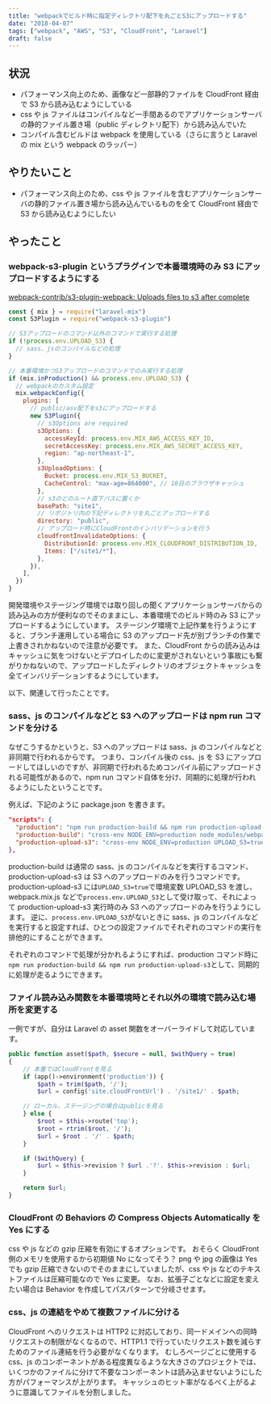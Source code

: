 ```yaml
---
title: "webpackでビルド時に指定ディレクトリ配下を丸ごとS3にアップロードする"
date: "2018-04-07"
tags: ["webpack", "AWS", "S3", "CloudFront", "Laravel"]
draft: false
---
```


## 状況

- パフォーマンス向上のため、画像など一部静的ファイルを CloudFront 経由で S3 から読み込むようにしている
- css や js ファイルはコンパイルなど一手間あるのでアプリケーションサーバの静的ファイル置き場（public ディレクトリ配下）から読み込んでいた
- コンパイル含むビルドは webpack を使用している（さらに言うと Laravel の mix という webpack のラッパー）

## やりたいこと

- パフォーマンス向上のため、css や js ファイルを含むアプリケーションサーバの静的ファイル置き場から読み込んでいるものを全て CloudFront 経由で S3 から読み込むようにしたい

## やったこと

### webpack-s3-plugin というプラグインで本番環境時のみ S3 にアップロードするようにする

[webpack-contrib/s3-plugin-webpack: Uploads files to s3 after complete](https://github.com/webpack-contrib/s3-plugin-webpack)

```js:title=webpack.mix.js
const { mix } = require("laravel-mix")
const S3Plugin = require("webpack-s3-plugin")

// S3アップロードのコマンド以外のコマンドで実行する処理
if (!process.env.UPLOAD_S3) {
  // sass、jsのコンパイルなどの処理
}

// 本番環境かつS3アップロードのコマンドでのみ実行する処理
if (mix.inProduction() && process.env.UPLOAD_S3) {
  // webpackのカスタム設定
  mix.webpackConfig({
    plugins: [
      // public/asv配下をs3にアップロードする
      new S3Plugin({
        // s3Options are required
        s3Options: {
          accessKeyId: process.env.MIX_AWS_ACCESS_KEY_ID,
          secretAccessKey: process.env.MIX_AWS_SECRET_ACCESS_KEY,
          region: "ap-northeast-1",
        },
        s3UploadOptions: {
          Bucket: process.env.MIX_S3_BUCKET,
          CacheControl: "max-age=864000", // 10日のブラウザキャッシュ
        },
        // s3のどのルート直下パスに置くか
        basePath: "site1",
        // リポジトリ内の下記ディレクトリを丸ごとアップロードする
        directory: "public",
        // アップロード時にCloudFrontのインバリデーションを行う
        cloudfrontInvalidateOptions: {
          DistributionId: process.env.MIX_CLOUDFRONT_DISTRIBUTION_ID,
          Items: ["/site1/*"],
        },
      }),
    ],
  })
}
```

開発環境やステージング環境では取り回しの聞くアプリケーションサーバからの読み込みの方が便利なのでそのままにし、本番環境でのビルド時のみ S3 にアップロードするようにしています。
ステージング環境で上記作業を行うようにすると、ブランチ運用している場合に S3 のアップロード先が別ブランチの作業で上書きされかねないので注意が必要です。
また、CloudFront からの読み込みはキャッシュに気をつけないとデプロイしたのに変更がされないという事故にも繋がりかねないので、アップロードしたディレクトリのオブジェクトキャッシュを全てインバリデーションするようにしています。

以下、関連して行ったことです。

### sass、js のコンパイルなどと S3 へのアップロードは npm run コマンドを分ける

なぜこうするかというと、S3 へのアップロードは sass、js のコンパイルなどと非同期で行われるからです。
つまり、コンパイル後の css、js を S3 にアップロードしてほしいのですが、非同期で行われるためコンパイル前にアップロードされる可能性があるので、npm run コマンド自体を分け、同期的に処理が行われるようにしたということです。

例えば、下記のように package.json を書きます。

```json:title=package.json
"scripts": {
  "production": "npm run production-build && npm run production-upload-s3",
  "production-build": "cross-env NODE_ENV=production node_modules/webpack/bin/webpack.js --progress --hide-modules --config=node_modules/laravel-mix/setup/webpack.config.js",
  "production-upload-s3": "cross-env NODE_ENV=production UPLOAD_S3=true node_modules/webpack/bin/webpack.js --progress --hide-modules --config=node_modules/laravel-mix/setup/webpack.config.js"
},
```

production-build は通常の sass、js のコンパイルなどを実行するコマンド、production-upload-s3 は S3 へのアップロードのみを行うコマンドです。
production-upload-s3 には`UPLOAD_S3=true`で環境変数 UPLOAD_S3 を渡し、webpack.mix.js などで`process.env.UPLOAD_S3`として受け取って、それによって production-upload-s3 実行時のみ S3 へのアップロードのみを行うようにします。
逆に、`process.env.UPLOAD_S3`がないときに sass、js のコンパイルなどを実行すると設定すれば、ひとつの設定ファイルでそれぞれのコマンドの実行を排他的にすることができます。

それぞれのコマンドで処理が分かれるようにすれば、production コマンド時に`npm run production-build && npm run production-upload-s3`として、同期的に処理が走るようにできます。

### ファイル読み込み関数を本番環境時とそれ以外の環境で読み込む場所を変更する

一例ですが、自分は Laravel の asset 関数をオーバーライドして対応しています。

```php
public function asset($path, $secure = null, $withQuery = true)
{
    // 本番ではCloudFrontを見る
    if (app()->environment('production')) {
        $path = trim($path, '/');
        $url = config('site.cloudFrontUrl') . '/site1/' . $path;

    // ローカル、ステージングの場合はpublicを見る
    } else {
        $root = $this->route('top');
        $root = rtrim($root, '/');
        $url = $root . '/' . $path;
    }

    if ($withQuery) {
        $url = $this->revision ? $url .'?'. $this->revision : $url;
    }

    return $url;
}
```

### CloudFront の Behaviors の Compress Objects Automatically を Yes にする

css や js などの gzip 圧縮を有効にするオプションです。
おそらく CloudFront 側のメモリを使用するから初期値 No になってそう？
png や jpg の画像は Yes でも gzip 圧縮できないのでそのままにしていましたが、css や js などのテキストファイルは圧縮可能なので Yes に変更。
なお、拡張子ごとなどに設定を変えたい場合は Behavior を作成してパスパターンで分岐させます。

### css、js の連結をやめて複数ファイルに分ける

CloudFront へのリクエストは HTTP2 に対応しており、同一ドメインへの同時リクエストの制限がなくなるので、HTTP1.1 で行っていたリクエスト数を減らすためのファイル連結を行う必要がなくなります。
むしろページごとに使用する css、js のコンポーネントがある程度異なるような大きさのプロジェクトでは、いくつかのファイルに分けて不要なコンポーネントは読み込ませないようにした方がパフォーマンスが上がります。
キャッシュのヒット率がなるべく上がるように意識してファイルを分割しました。
